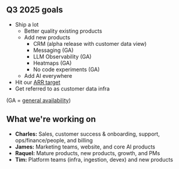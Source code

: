 ## Q3 2025 goals

- Ship a lot
  - Better quality existing products
  - Add new products
    - CRM (alpha release with customer data view)
    - Messaging (GA)
    - LLM Observability (GA)
    - Heatmaps (GA)
    - No code experiments (GA)
  - Add AI everywhere
- Hit our [ARR target](https://docs.google.com/document/d/1Ofpxd5N4e_PKlSbRDEJ86T9Rs2ihfpKQf5MFuohWP1g/edit)
- Get referred to as customer data infra

(GA = [general availability](https://www.productplan.com/glossary/general-availability/))

## What we're working on

- **Charles:** Sales, customer success & onboarding, support, ops/finance/people, and billing
- **James:** Marketing teams, website, and core AI products
- **Raquel:** Mature products, new products, growth, and PMs
- **Tim:** Platform teams (infra, ingestion, devex) and new products 
